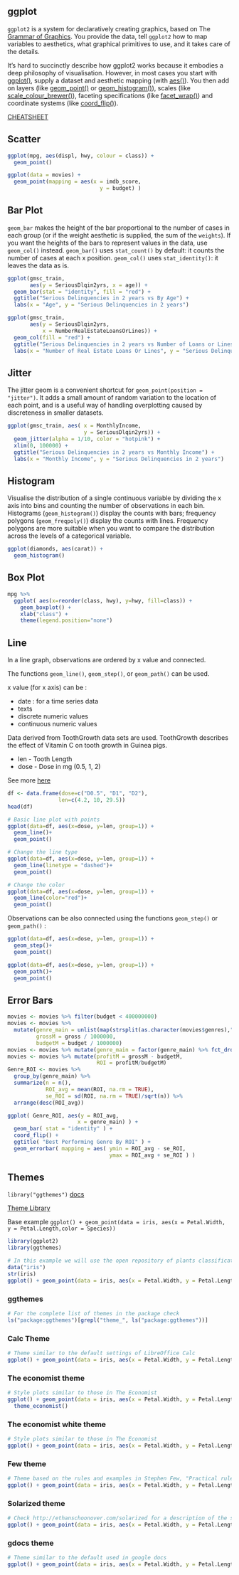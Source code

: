 ## ggplot

`ggplot2` is a system for declaratively creating graphics, based on The [Grammar of Graphics](http://amzn.to/2ef1eWp). You provide the data, tell `ggplot2` how to map variables to aesthetics, what graphical primitives to use, and it takes care of the details.

It’s hard to succinctly describe how ggplot2 works because it embodies a deep philosophy of visualisation. However, in most cases you start with [ggplot()](https://ggplot2.tidyverse.org/reference/ggplot.html), supply a dataset and aesthetic mapping (with [aes()](https://ggplot2.tidyverse.org/reference/aes.html)). You then add on layers (like [geom_point()](https://ggplot2.tidyverse.org/reference/geom_point.html) or [geom_histogram()](https://ggplot2.tidyverse.org/reference/geom_histogram.html)), scales (like [scale_colour_brewer()](https://ggplot2.tidyverse.org/reference/scale_brewer.html)), faceting specifications (like [facet_wrap()](https://ggplot2.tidyverse.org/reference/facet_wrap.html)) and coordinate systems (like [coord_flip()](https://ggplot2.tidyverse.org/reference/coord_flip.html)).

[CHEATSHEET](https://github.com/rstudio/cheatsheets/blob/master/data-visualization-2.1.pdf)

## Scatter
```r

ggplot(mpg, aes(displ, hwy, colour = class)) + 
  geom_point()

ggplot(data = movies) + 
  geom_point(mapping = aes(x = imdb_score, 
                             y = budget) )
```

## Bar Plot

`geom_bar` makes the height of the bar proportional to the number of cases in each group (or if the weight aesthetic is supplied, the sum of the `weights`). If you want the heights of the bars to represent values in the data, use `geom_col()` instead. `geom_bar()` uses `stat_count()` by default: it counts the number of cases at each x position. `geom_col()` uses `stat_identity()`: it leaves the data as is.

```r
ggplot(gmsc_train, 
       aes(y = SeriousDlqin2yrs, x = age)) + 
  geom_bar(stat = "identity", fill = "red") +
  ggtitle("Serious Delinquencies in 2 years vs By Age") + 
  labs(x = "Age", y = "Serious Delinquencies in 2 years") 

ggplot(gmsc_train, 
       aes(y = SeriousDlqin2yrs, 
           x = NumberRealEstateLoansOrLines)) + 
  geom_col(fill = "red") +
  ggtitle("Serious Delinquencies in 2 years vs Number of Loans or Lines") + 
  labs(x = "Number of Real Estate Loans Or Lines", y = "Serious Delinquencies in 2 years")
```

## Jitter

The jitter geom is a convenient shortcut for `geom_point(position = "jitter")`. It adds a small amount of random variation to the location of each point, and is a useful way of handling overplotting caused by discreteness in smaller datasets.

``` r

ggplot(gmsc_train, aes( x = MonthlyIncome, 
                        y = SeriousDlqin2yrs)) + 
  geom_jitter(alpha = 1/10, color = "hotpink") + 
  xlim(0, 100000) +
  ggtitle("Serious Delinquencies in 2 years vs Monthly Income") +
  labs(x = "Monthly Income", y = "Serious Delinquencies in 2 years")
```

## Histogram

Visualise the distribution of a single continuous variable by dividing the x axis into bins and counting the number of observations in each bin. Histograms (`geom_histogram()`) display the counts with bars; frequency polygons (`geom_freqpoly()`) display the counts with lines. Frequency polygons are more suitable when you want to compare the distribution across the levels of a categorical variable.

``` r
ggplot(diamonds, aes(carat)) +
  geom_histogram()
```

## Box Plot

``` r
mpg %>%
  ggplot( aes(x=reorder(class, hwy), y=hwy, fill=class)) + 
    geom_boxplot() +
    xlab("class") +
    theme(legend.position="none")
```

## Line

In a line graph, observations are ordered by x value and connected.

The functions `geom_line()`, `geom_step()`, or `geom_path()` can be used.

x value (for x axis) can be :

* date : for a time series data
* texts
* discrete numeric values
* continuous numeric values

Data derived from ToothGrowth data sets are used. ToothGrowth describes the effect of Vitamin C on tooth growth in Guinea pigs.

* len - Tooth Length
* dose - Dose in mg (0.5, 1, 2)

See more [here](http://www.sthda.com/english/wiki/ggplot2-line-plot-quick-start-guide-r-software-and-data-visualization)

``` r
df <- data.frame(dose=c("D0.5", "D1", "D2"),
                len=c(4.2, 10, 29.5))
head(df)

# Basic line plot with points
ggplot(data=df, aes(x=dose, y=len, group=1)) +
  geom_line()+
  geom_point()

# Change the line type
ggplot(data=df, aes(x=dose, y=len, group=1)) +
  geom_line(linetype = "dashed")+
  geom_point()

# Change the color
ggplot(data=df, aes(x=dose, y=len, group=1)) +
  geom_line(color="red")+
  geom_point()

```

Observations can be also connected using the functions `geom_step()` or `geom_path()` :

``` r

ggplot(data=df, aes(x=dose, y=len, group=1)) +
  geom_step()+
  geom_point()

ggplot(data=df, aes(x=dose, y=len, group=1)) +
  geom_path()+
  geom_point()

```


## Error Bars
```r
movies <- movies %>% filter(budget < 400000000) 
movies <- movies %>% 
  mutate(genre_main = unlist(map(strsplit(as.character(movies$genres),"\\|"),1)),
         grossM = gross / 1000000,
         budgetM = budget / 1000000) 
movies <- movies %>% mutate(genre_main = factor(genre_main) %>% fct_drop()) 
movies <- movies %>% mutate(profitM = grossM - budgetM,
                            ROI = profitM/budgetM)
Genre_ROI <- movies %>% 
  group_by(genre_main) %>% 
  summarize(n = n(), 
            ROI_avg = mean(ROI, na.rm = TRUE), 
            se_ROI = sd(ROI, na.rm = TRUE)/sqrt(n)) %>% 
  arrange(desc(ROI_avg))
```


``` r
ggplot( Genre_ROI, aes(y = ROI_avg, 
                      x = genre_main) ) + 
  geom_bar( stat = "identity" ) + 
  coord_flip() + 
  ggtitle( "Best Performing Genre By ROI" ) + 
  geom_errorbar( mapping = aes( ymin = ROI_avg - se_ROI, 
                                ymax = ROI_avg + se_ROI ) )
```

## Themes {.tabset}
`library("ggthemes")` [docs](https://www.rdocumentation.org/packages/ggthemes/versions/3.5.0)

[Theme Library](https://www.datanovia.com/en/blog/ggplot-themes-gallery/)

Base example
`ggplot() + geom_point(data = iris, aes(x = Petal.Width, y = Petal.Length,color = Species))`
```r
library(ggplot2)
library(ggthemes)

# In this example we will use the open repository of plants classification Iris. 
data("iris")
str(iris)
ggplot() + geom_point(data = iris, aes(x = Petal.Width, y = Petal.Length,color = Species))
```

### ggthemes
```r
# For the complete list of themes in the package check
ls("package:ggthemes")[grepl("theme_", ls("package:ggthemes"))]
```

### Calc Theme
```r
# Theme similar to the default settings of LibreOffice Calc 
ggplot() + geom_point(data = iris, aes(x = Petal.Width, y = Petal.Length,color = Species)) + theme_calc()
```

### The economist theme
```r
# Style plots similar to those in The Economist
ggplot() + geom_point(data = iris, aes(x = Petal.Width, y = Petal.Length,color = Species)) + 
  theme_economist()
```

### The economist white theme
```r
# Style plots similar to those in The Economist
ggplot() + geom_point(data = iris, aes(x = Petal.Width, y = Petal.Length,color = Species)) + theme_economist_white()
```

### Few theme
```r
# Theme based on the rules and examples in Stephen Few, "Practical rules for using colors in charts"
ggplot() + geom_point(data = iris, aes(x = Petal.Width, y = Petal.Length,color = Species)) + theme_few()
```

### Solarized theme
```r
# Check http://ethanschoonover.com/solarized for a description of the solarized palette
ggplot() + geom_point(data = iris, aes(x = Petal.Width, y = Petal.Length,color = Species)) + theme_solarized()
```

### gdocs theme
```r
# Theme similar to the default used in google docs
ggplot() + geom_point(data = iris, aes(x = Petal.Width, y = Petal.Length,color = Species)) + theme_gdocs()
```
